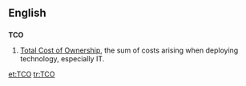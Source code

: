 ==English==
==={{initialism}}===
'''TCO'''
# [[Total Cost of Ownership]], the sum of costs arising when deploying technology, especially IT.

[[et:TCO]]
[[tr:TCO]]